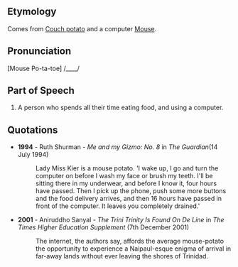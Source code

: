 ==Etymology==
Comes from [[Couch potato]] and a computer [[Mouse]].
==Pronunciation==
[Mouse Po-ta-toe] /____/
==Part of Speech==
#A person who spends all their time eating food, and using a computer.


==Quotations==
* '''1994''' - Ruth Shurman - ''Me and my Gizmo: No. 8'' in ''The Guardian''(14 July 1994)
*:Lady Miss Kier is a mouse potato. 'I wake up, I go and turn the computer on before I wash my face or brush my teeth. I'll be sitting there in my underwear, and before I know it, four hours have passed. Then I pick up the phone, push some more buttons and the food delivery arrives, and then 16 hours have passed in front of the computer. It leaves you completely drained.'
* '''2001''' - Aniruddho Sanyal - ''The Trini Trinity Is Found On De Line'' in ''The Times Higher Education Supplement'' (7th December 2001) 
*:The internet, the authors say, affords the average mouse-potato the opportunity to experience a Naipaul-esque enigma of arrival in far-away lands without ever leaving the shores of Trinidad.